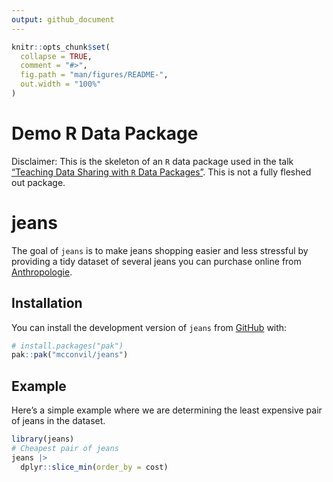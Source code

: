 ```yaml
---
output: github_document
---
```


<!-- README.md is generated from README.Rmd. Please edit that file -->

```r
knitr::opts_chunk$set(
  collapse = TRUE,
  comment = "#>",
  fig.path = "man/figures/README-",
  out.width = "100%"
)
```

# Demo R Data Package

Disclaimer: This is the skeleton of an `R` data package used in the talk ["Teaching Data Sharing with `R` Data Packages"](https://mcconvil.github.io/r-data-package-talk-f25/data_packages_talk).  This is not a fully fleshed out package.  

# jeans

The goal of `jeans` is to make jeans shopping easier and less stressful by providing a tidy dataset of several jeans you can purchase online from [Anthropologie](https://www.anthropologie.com/).


## Installation

You can install the development version of `jeans` from [GitHub](https://github.com/mcconvil/jeans) with:

```r
# install.packages("pak")
pak::pak("mcconvil/jeans")
```

## Example

Here's a simple example where we are determining the least expensive pair of jeans in the dataset.

```r
library(jeans)
# Cheapest pair of jeans
jeans |>
  dplyr::slice_min(order_by = cost)
```



